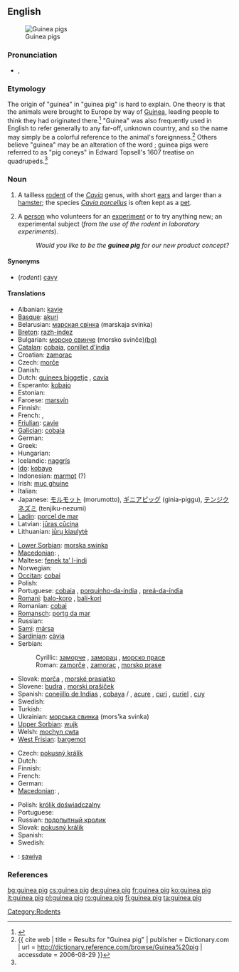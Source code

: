 {{wikipedia}}
==English==
[[Image:Guinea 1.jpg|thumb|Guinea pigs]]

===Pronunciation===
* {{IPA|/'gɪni pɪɡ/}}, {{SAMPA|/"gIni pIg/}}

===Etymology===
The origin of "guinea" in "guinea pig" is hard to explain. One theory is that the animals were brought to Europe by way of [[Guinea]], leading people to think they had originated there.<ref name=wagner>{{cite book | last = Wagner | first = Joseph E. | last2 = Manning | first2 = Patrick J | title = The Biology of the Guinea Pig | date = 1976 | publisher = Academic Press | isbn = 0-12-730050-3}}</ref> "Guinea" was also frequently used in English to refer generally to any far-off, unknown country, and so the name may simply be a colorful reference to the animal's foreignness.<ref name=dictionary>{{ cite web | title = Results for "Guinea pig" | publisher = Dictionary.com | url = http://dictionary.reference.com/browse/Guinea%20pig | accessdate = 2006-08-29 }}</ref>   Others believe "guinea" may be an alteration of the word {{term|coney||rabbit}}; guinea pigs were referred to as "pig coneys" in Edward Topsell's 1607 treatise on quadrupeds.<ref name=wagner/>

===Noun===
{{en-noun}}

# A tailless [[rodent]] of the ''[[Cavia]]'' genus, with short [[ear]]s and larger than a [[hamster]]; the species ''[[Cavia porcellus]]'' is often kept as a [[pet]].
# {{idiom}} A [[person]] who volunteers for an [[experiment]] or to try anything new; an experimental subject (''from the use of the rodent in laboratory experiments'').
#: ''Would you like to be the '''guinea pig''' for our new product concept?''

====Synonyms====
* (''rodent'') [[cavy]]

====Translations====
{{trans-top|rodent}}
* Albanian: [[kavie]]
* [[Basque]]: [[akuri]]
* Belarusian: [[марская свінка]] (marskaja svinka) {{f}}
* [[Breton]]: [[razh-indez]]
* Bulgarian: [[морско свинче]] (morsko svinče)[[:bg:морско свинче|(bg)]]
* [[Catalan]]: [[cobaia]], [[conillet d'índia]]
* Croatian: [[zamorac]] {{m}}
* Czech: [[morče]] {{n}}
* Danish: {{t-|da|marsvin}}
* Dutch: [[guinees biggetje]] {{n}}, [[cavia]] {{m}}
* Esperanto: [[kobajo]]
* Estonian: {{t-|et|merisiga}}
* Faroese: [[marsvín]]
* Finnish: {{t+|fi|marsu}}
* French: {{t+|fr|cochon d'Inde|m}}, {{t+|fr|cobaye|m}}
* [[Friulian]]: [[cavie]]
* [[Galician]]: [[cobaia]]
* German: {{t+|de|Meerschweinchen|n}}
* Greek: {{t|el|πειραματόζωο|n|tr=peiramatózoo|sc=Grek}}
* Hungarian: {{t-|hu|tengerimalac}}
* Icelandic: [[naggrís]] {{m}}
* [[Ido]]: [[kobayo]]
* Indonesian: [[marmot#Indonesian|marmot]] (?)
* Irish: [[muc ghuine]]
* Italian: {{t+|it|cavia|f}}
* Japanese: [[モルモット]] (morumotto), [[ギニアピッグ]] (ginia-piggu), [[テンジクネズミ]] (tenjiku-nezumi)
* [[Ladin]]: [[porcel de mar]]
* Latvian: [[jūras cūciņa]]
* Lithuanian: [[jūrų kiaulytė]]
{{trans-mid}}
* [[Lower Sorbian]]: [[morska swinka]]
* [[Macedonian]]: {{t|mk|морско прасе|n|tr=mórsko práse|sc=Cyrl|xs=Macedonian}}, {{t|mk|заморец|m|tr=zámorec|sc=Cyrl|xs=Macedonian}}
* Maltese: [[fenek ta’ l-indi]]
* Norwegian: {{t-|no|marsvin|n}}
* [[Occitan]]: [[cobai]]
* Polish: {{t+|pl|świnka morska}}
* Portuguese: [[cobaia]] {{f}}, [[porquinho-da-índia]] {{m}}, [[preá-da-índia]] {{m}}
* [[Romani]]: [[balo-koro]] {{m}}, [[bali-kori]] {{f}}
* Romanian: [[cobai]]
* [[Romansch]]: [[portg da mar]]
* Russian: {{t+|ru|морская свинка|f|tr=morskaja svinka|sc=Cyrl}}
* [[Sami]]: [[mársa]]
* [[Sardinian]]: [[càvia]]
* Serbian:
*: Cyrillic: [[заморче]] {{n}}, [[заморац]] {{m}}, [[морско прасе]] {{n}}
*: Roman: [[zamorče]] {{n}}, [[zamorac]] {{m}}, [[morsko prase]] {{n}}
* Slovak: [[morča]] {{n}}, [[morské prasiatko]] {{n}}
* Slovene: [[budra]] {{f}}, [[morski prašiček]] {{m}}
* Spanish: [[conejillo de Indias]] {{m}} {{italbrac|especially figurative usage}}, [[cobaya]] {{f}}/{{m}} {{italbrac|especially scientific usage}}, [[acure]] {{m}} {{italbrac|Venezuela}}, [[curí]] {{m}} {{italbrac|Colombia}}, [[curiel]] {{m}} {{italbrac|Cuba}}, [[cuy]] {{m}} {{italbrac|Argentina|Bolivia|Chile|Ecuador|Peru|Southern Colombian Andes}}
* Swedish: {{t+|sv|marsvin}}
* Turkish: {{t+|tr|kobay}}
* Ukrainian: [[морська свинка]] (mors'ka svinka)
* [[Upper Sorbian]]: [[wujk]]
* Welsh: [[mochyn cwta]]
* [[West Frisian]]: [[bargemot]]
{{trans-bottom}}

{{trans-top|volunteer for an experiment}}
* Czech: [[pokusný králík]] {{m}}
* Dutch: {{t+|nl|proefkonijn|n}}
* Finnish: {{t+|fi|koekaniini}}
* French: {{t+|fr|cobaye|m}}
* German: {{t+|de|Versuchskaninchen|n}}
* [[Macedonian]]: {{t|mk|заморче|m|tr=zámorče|sc=Cyrl|xs=Macedonian}},
{{trans-mid}}
* Polish: [[królik doświadczalny]] {{m}}
* Portuguese: {{t+|pt|cobaia|f}}
* Russian: [[подопытный кролик]] {{m}}
* Slovak: [[pokusný králik]] {{m}}
* Spanish: {{t+|es|conejillo de Indias|m}}
* Swedish: {{t|sv|försökskanin|c}}
{{trans-bottom}}

{{checktrans-top}}
* {{ttbc|Tupi}}: [[sawiya]]
{{checktrans-mid}}
{{checktrans-bottom}}

===References===
<references/>

[[Category:Rodents]]

[[bg:guinea pig]]
[[cs:guinea pig]]
[[de:guinea pig]]
[[fr:guinea pig]]
[[ko:guinea pig]]
[[it:guinea pig]]
[[pl:guinea pig]]
[[ro:guinea pig]]
[[fi:guinea pig]]
[[ta:guinea pig]]
